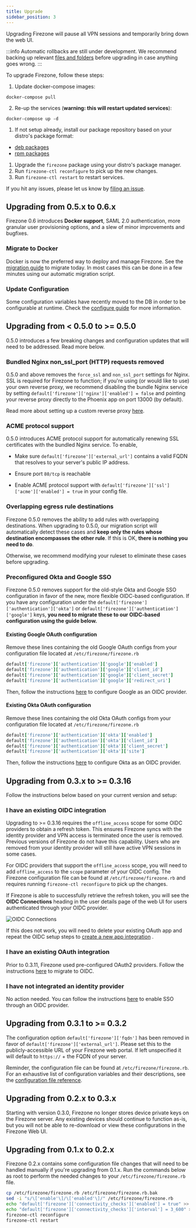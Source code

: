 ```yaml
---
title: Upgrade
sidebar_position: 3
---
```


Upgrading Firezone will pause all VPN sessions and temporarily bring
down the web UI.

:::info
Automatic rollbacks are still under development. We recommend backing up
relevant [files and folders](../reference/file-and-directory-locations)
before upgrading in case anything goes wrong.
:::

To upgrade Firezone, follow these steps:

<Tabs>
<TabItem label="Docker" value="docker" default>

1. Update docker-compose images:
```
docker-compose pull
```
2. Re-up the services (**warning: this will restart updated services**):
```
docker-compose up -d
```

</TabItem>
<TabItem label="Omnibus" value="omnibus">

1. If not setup already, install our package repository based on your distro's
  package format:
  - [deb packages](https://cloudsmith.io/~firezone/repos/firezone/setup/#formats-deb)
  - [rpm packages](https://cloudsmith.io/~firezone/repos/firezone/setup/#formats-rpm)
1. Upgrade the `firezone` package using your distro's package manager.
1. Run `firezone-ctl reconfigure` to pick up the new changes.
1. Run `firezone-ctl restart` to restart services.

</TabItem>
</Tabs>

If you hit any issues, please let us know by [filing an
issue](https://github.com/firezone/firezone/issues/new/choose).

## Upgrading from 0.5.x to 0.6.x

Firezone 0.6 introduces **Docker support**, SAML 2.0 authentication,
more granular user provisioning options, and a slew of minor improvements and bugfixes.

### Migrate to Docker

Docker is now the preferred way to deploy and manage Firezone. See the [migration
guide](migrate) to migrate today. In most cases this can be done in a few minutes
using our automatic migration script.

### Update Configuration

Some configuration variables have recently moved to the DB in order to be configurable
at runtime. Check the [configure guide](../deploy/configure) for more information.

## Upgrading from < 0.5.0 to >= 0.5.0

0.5.0 introduces a few breaking changes and configuration updates that will need
to be addressed. Read more below.

### Bundled Nginx non_ssl_port (HTTP) requests removed

0.5.0 and above removes the `force_ssl` and `non_ssl_port` settings for
Nginx. SSL is required for Firezone to function; if you're using (or would like
to use) your own reverse proxy, we recommend disabling the bundle Nginx service
by setting `default['firezone']['nginx']['enabled'] = false` and pointing your
reverse proxy directly to the Phoenix app on port 13000 (by default).

Read more about setting up a custom reverse proxy
[here](../deploy/advanced/reverse-proxy).

### ACME protocol support

0.5.0 introduces ACME protocol support for automatically renewing SSL
certificates with the bundled Nginx service. To enable,

- Make sure `default['firezone']['external_url']` contains a valid FQDN that
  resolves to your server's public IP address.

- Ensure port `80/tcp` is reachable

- Enable ACME protocol support with
  `default['firezone']['ssl']['acme']['enabled'] = true` in your config file.

### Overlapping egress rule destinations

Firezone 0.5.0 removes the ability to add rules with overlapping destinations.
When upgrading to 0.5.0, our migration script will automatically detect these
cases and **keep only the rules whose destination encompasses the other rule**.
If this is OK, **there is nothing you need to do**.

Otherwise, we recommend modifying your ruleset to eliminate these cases before
upgrading.

### Preconfigured Okta and Google SSO

Firezone 0.5.0 removes support for the old-style Okta and Google SSO
configuration in favor of the new, more flexible OIDC-based configuration.
If you have any configuration under the
`default['firezone']['authentication']['okta']` or
`default['firezone']['authentication']['google']` keys, **you need to migrate
these to our OIDC-based configuration using the guide below.**

#### Existing Google OAuth configuration

Remove these lines containing the old Google OAuth configs from your configuration
file located at `/etc/firezone/firezone.rb`

```rb
default['firezone']['authentication']['google']['enabled']
default['firezone']['authentication']['google']['client_id']
default['firezone']['authentication']['google']['client_secret']
default['firezone']['authentication']['google']['redirect_uri']
```

Then, follow the instructions [here](../authenticate/oidc/google) to configure Google
as an OIDC provider.

#### Existing Okta OAuth configuration

Remove these lines containing the old Okta OAuth configs from your configuration
file located at `/etc/firezone/firezone.rb`

```rb
default['firezone']['authentication']['okta']['enabled']
default['firezone']['authentication']['okta']['client_id']
default['firezone']['authentication']['okta']['client_secret']
default['firezone']['authentication']['okta']['site']
```

Then, follow the instructions [here](../authenticate/oidc/okta) to configure Okta as
an OIDC provider.

## Upgrading from 0.3.x to >= 0.3.16

Follow the instructions below based on your current version and setup:

### I have an existing OIDC integration

Upgrading to >= 0.3.16 requires the `offline_access` scope for some OIDC providers
to obtain a refresh token.
This ensures Firezone syncs with the identity provider and VPN access is terminated
once the user is removed. Previous versions of Firezone do not have this capability.
Users who are removed from your identity provider will still have active VPN sessions
in some cases.

For OIDC providers that support the `offline_access` scope, you will need to add
`offline_access` to the `scope` parameter of your OIDC config. The
Firezone configuration file can be found at `/etc/firezone/firezone.rb` and requires
running `firezone-ctl reconfigure` to pick up the changes.

If Firezone is able to successfully retrieve the refresh token, you will see
the **OIDC Connections** heading in the user details page of the web UI for
users authenticated through your OIDC provider.

![OIDC Connections](https://user-images.githubusercontent.com/52545545/173169922-b0e5f2f1-74d5-4313-b839-6a001041c07e.png)

If this does not work, you will need to delete your existing OAuth app
and repeat the OIDC setup steps to
[create a new app integration](../authenticate/oidc) .

### I have an existing OAuth integration

Prior to 0.3.11, Firezone used pre-configured OAuth2 providers. Follow the
instructions [here](../authenticate/oidc) to migrate to OIDC.

### I have not integrated an identity provider

No action needed. You can follow the instructions
[here](../authenticate/oidc)
to enable SSO through an OIDC provider.

## Upgrading from 0.3.1 to >= 0.3.2

The configuration option `default['firezone']['fqdn']` has been removed in favor
of `default['firezone']['external_url']`. Please set this to the
publicly-accessible URL of your Firezone web portal. If left unspecified it will
default to `https://` + the FQDN of your server.

Reminder, the configuration file can be found at `/etc/firezone/firezone.rb`.
For an exhaustive list of configuration variables and their descriptions, see the
[configuration file reference](../reference/configuration-file).

## Upgrading from 0.2.x to 0.3.x

Starting with version 0.3.0, Firezone no longer stores device private
keys on the Firezone server. Any existing devices should continue to function
as-is, but you will not be able to re-download or view these configurations in
the Firezone Web UI.

## Upgrading from 0.1.x to 0.2.x

Firezone 0.2.x contains some configuration file changes that will need to be
handled manually if you're upgrading from 0.1.x. Run the commands below as root
to perform the needed changes to your `/etc/firezone/firezone.rb` file.

```bash
cp /etc/firezone/firezone.rb /etc/firezone/firezone.rb.bak
sed -i "s/\['enable'\]/\['enabled'\]/" /etc/firezone/firezone.rb
echo "default['firezone']['connectivity_checks']['enabled'] = true" >> /etc/firezone/firezone.rb
echo "default['firezone']['connectivity_checks']['interval'] = 3_600" >> /etc/firezone/firezone.rb
firezone-ctl reconfigure
firezone-ctl restart
```
